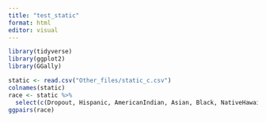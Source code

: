 ```yaml
---
title: "test_static"
format: html
editor: visual
---
```


```r
library(tidyverse)
library(ggplot2)
library(GGally)
```

```r
static <- read.csv("Other_files/static_c.csv")
colnames(static)
race <- static %>% 
  select(c(Dropout, Hispanic, AmericanIndian, Asian, Black, NativeHawaiian, White))
ggpairs(race)

```
